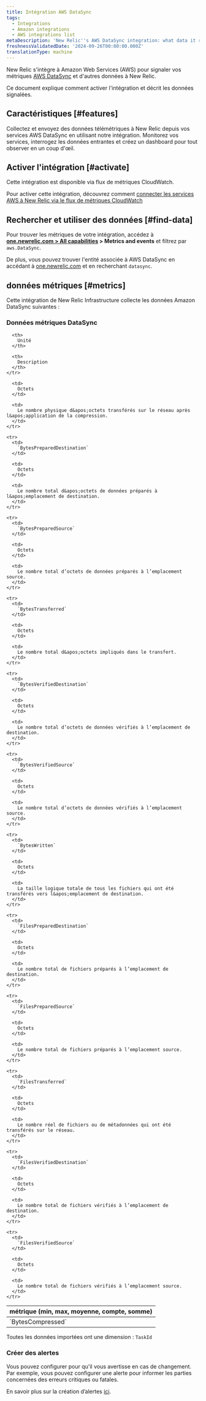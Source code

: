 ```yaml
---
title: Intégration AWS DataSync
tags:
  - Integrations
  - Amazon integrations
  - AWS integrations list
metaDescription: 'New Relic''s AWS DataSync integration: what data it reports and how to enable it.'
freshnessValidatedDate: '2024-09-26T00:00:00.000Z'
translationType: machine
---
```


New Relic s&apos;intègre à Amazon Web Services (AWS) pour signaler vos métriques [AWS DataSync](https://aws.amazon.com/datasync/) et d&apos;autres données à New Relic.

Ce document explique comment activer l&apos;intégration et décrit les données signalées.

## Caractéristiques [#features]

Collectez et envoyez des données télémétriques à New Relic depuis vos services AWS DataSync en utilisant notre intégration. Monitorez vos services, interrogez les données entrantes et créez un dashboard pour tout observer en un coup d&apos;œil.

## Activer l&apos;intégration [#activate]

Cette intégration est disponible via flux de métriques CloudWatch.

Pour activer cette intégration, découvrez comment [connecter les services AWS à New Relic via le flux de métriques CloudWatch](/docs/infrastructure/amazon-integrations/connect/aws-metric-stream-setup/)

## Rechercher et utiliser des données [#find-data]

Pour trouver les métriques de votre intégration, accédez à <DNT>**[one.newrelic.com &gt; All capabilities](https://one.newrelic.com/all-capabilities) &gt; Metrics and events**</DNT> et filtrez par `aws.DataSync`.

De plus, vous pouvez trouver l&apos;entité associée à AWS DataSync en accédant à [one.newrelic.com](https://one.newrelic.com/all-entities) et en recherchant `datasync`.

## données métriques [#metrics]

Cette intégration de New Relic Infrastructure collecte les données Amazon DataSync suivantes :

### Données métriques DataSync

<table>
  <thead>
    <tr>
      <th style={{ width: "200px" }}>
        métrique (min, max, moyenne, compte, somme)
      </th>

      <th>
        Unité
      </th>

      <th>
        Description
      </th>
    </tr>
  </thead>

  <tbody>
    <tr>
      <td>
        `BytesCompressed`
      </td>

      <td>
        Octets
      </td>

      <td>
        Le nombre physique d&apos;octets transférés sur le réseau après l&apos;application de la compression.
      </td>
    </tr>

    <tr>
      <td>
        `BytesPreparedDestination`
      </td>

      <td>
        Octets
      </td>

      <td>
        Le nombre total d&apos;octets de données préparés à l&apos;emplacement de destination.
      </td>
    </tr>

    <tr>
      <td>
        `BytesPreparedSource`
      </td>

      <td>
        Octets
      </td>

      <td>
        Le nombre total d’octets de données préparés à l’emplacement source.
      </td>
    </tr>

    <tr>
      <td>
        `BytesTransferred`
      </td>

      <td>
        Octets
      </td>

      <td>
        Le nombre total d&apos;octets impliqués dans le transfert.
      </td>
    </tr>

    <tr>
      <td>
        `BytesVerifiedDestination`
      </td>

      <td>
        Octets
      </td>

      <td>
        Le nombre total d’octets de données vérifiés à l’emplacement de destination.
      </td>
    </tr>

    <tr>
      <td>
        `BytesVerifiedSource`
      </td>

      <td>
        Octets
      </td>

      <td>
        Le nombre total d’octets de données vérifiés à l’emplacement source.
      </td>
    </tr>

    <tr>
      <td>
        `BytesWritten`
      </td>

      <td>
        Octets
      </td>

      <td>
        La taille logique totale de tous les fichiers qui ont été transférés vers l&apos;emplacement de destination.
      </td>
    </tr>

    <tr>
      <td>
        `FilesPreparedDestination`
      </td>

      <td>
        Octets
      </td>

      <td>
        Le nombre total de fichiers préparés à l’emplacement de destination.
      </td>
    </tr>

    <tr>
      <td>
        `FilesPreparedSource`
      </td>

      <td>
        Octets
      </td>

      <td>
        Le nombre total de fichiers préparés à l’emplacement source.
      </td>
    </tr>

    <tr>
      <td>
        `FilesTransferred`
      </td>

      <td>
        Octets
      </td>

      <td>
        Le nombre réel de fichiers ou de métadonnées qui ont été transférés sur le réseau.
      </td>
    </tr>

    <tr>
      <td>
        `FilesVerifiedDestination`
      </td>

      <td>
        Octets
      </td>

      <td>
        Le nombre total de fichiers vérifiés à l’emplacement de destination.
      </td>
    </tr>

    <tr>
      <td>
        `FilesVerifiedSource`
      </td>

      <td>
        Octets
      </td>

      <td>
        Le nombre total de fichiers vérifiés à l’emplacement source.
      </td>
    </tr>
  </tbody>
</table>

Toutes les données importées ont une dimension : `TaskId`

### Créer des alertes

Vous pouvez configurer <InlinePopover type="alerts" />pour qu&apos;il vous avertisse en cas de changement. Par exemple, vous pouvez configurer une alerte pour informer les parties concernées des erreurs critiques ou fatales.

En savoir plus sur la création d’alertes [ici](/docs/alerts-applied-intelligence/new-relic-alerts/get-started/your-first-nrql-condition/).